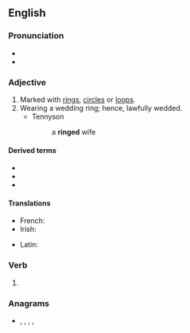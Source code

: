 ==English==

===Pronunciation===
* {{IPA|/ɹɪŋd/|lang=en}}
* {{rhymes|ɪŋd|lang=en}}

===Adjective===
{{en-adj|-}}

# Marked with [[ring]]s, [[circle]]s or [[loop]]s.
# Wearing a wedding ring; hence, lawfully wedded.
#* Tennyson
#*: a '''ringed''' wife

====Derived terms====
* {{l|en|ringed seal}}
* {{l|en|ringed snake}}
* {{l|en|ringed worm}}

====Translations====
{{trans-top|marked with rings, circles, or loops}}
* French: {{t+|fr|annelé}}
* Irish: {{t|ga|fáinneach}}
{{trans-mid}}
* Latin: {{t|la|ānulātus}}
{{trans-bottom}}

===Verb===
{{head|en|verb form}}

# {{en-past of|ring}} {{qualifier|circled, enclosed}}

===Anagrams===
* {{l|en|dering}}, {{l|en|dinger}}, {{l|en|engird}}, {{l|en|girned}}, {{l|en|reding}}